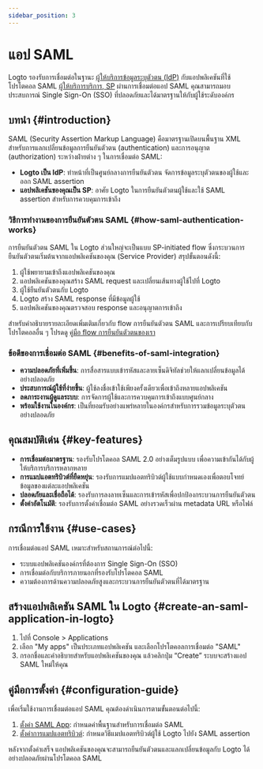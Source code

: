 ```yaml
---
sidebar_position: 3
---
```


# แอป SAML

Logto รองรับการเชื่อมต่อในฐานะ [ผู้ให้บริการข้อมูลระบุตัวตน (IdP)](https://auth.wiki/identity-provider) กับแอปพลิเคชันที่ใช้โปรโตคอล SAML [ผู้ให้บริการบริการ, SP](https://auth.wiki/service-provider) ผ่านการเชื่อมต่อแอป SAML คุณสามารถมอบประสบการณ์ Single Sign-On (SSO) ที่ปลอดภัยและได้มาตรฐานให้กับผู้ใช้ระดับองค์กร

## บทนำ \{#introduction}

SAML (Security Assertion Markup Language) คือมาตรฐานเปิดบนพื้นฐาน XML สำหรับการแลกเปลี่ยนข้อมูลการยืนยันตัวตน (authentication) และการอนุญาต (authorization) ระหว่างฝ่ายต่าง ๆ ในการเชื่อมต่อ SAML:

- **Logto เป็น IdP**: ทำหน้าที่เป็นศูนย์กลางการยืนยันตัวตน จัดการข้อมูลระบุตัวตนของผู้ใช้และออก SAML assertion
- **แอปพลิเคชันของคุณเป็น SP**: อาศัย Logto ในการยืนยันตัวตนผู้ใช้และใช้ SAML assertion สำหรับการควบคุมการเข้าถึง

### วิธีการทำงานของการยืนยันตัวตน SAML \{#how-saml-authentication-works}

การยืนยันตัวตน SAML ใน Logto ส่วนใหญ่จะเป็นแบบ SP-initiated flow ซึ่งกระบวนการยืนยันตัวตนเริ่มต้นจากแอปพลิเคชันของคุณ (Service Provider) สรุปขั้นตอนดังนี้:

1. ผู้ใช้พยายามเข้าถึงแอปพลิเคชันของคุณ
2. แอปพลิเคชันของคุณสร้าง SAML request และเปลี่ยนเส้นทางผู้ใช้ไปที่ Logto
3. ผู้ใช้ยืนยันตัวตนกับ Logto
4. Logto สร้าง SAML response ที่มีข้อมูลผู้ใช้
5. แอปพลิเคชันของคุณตรวจสอบ response และอนุญาตการเข้าถึง

สำหรับคำอธิบายรายละเอียดเพิ่มเติมเกี่ยวกับ flow การยืนยันตัวตน SAML และการเปรียบเทียบกับโปรโตคอลอื่น ๆ โปรดดู [คู่มือ flow การยืนยันตัวตนของเรา](/integrate-logto/integrate-logto-into-your-application/understand-authentication-flow.mdx#saml-authentication-flow)

### ข้อดีของการเชื่อมต่อ SAML \{#benefits-of-saml-integration}

- **ความปลอดภัยที่เพิ่มขึ้น**: การสื่อสารแบบเข้ารหัสและลายเซ็นดิจิทัลช่วยให้แลกเปลี่ยนข้อมูลได้อย่างปลอดภัย
- **ประสบการณ์ผู้ใช้ที่ง่ายขึ้น**: ผู้ใช้ลงชื่อเข้าใช้เพียงครั้งเดียวเพื่อเข้าถึงหลายแอปพลิเคชัน
- **ลดภาระงานผู้ดูแลระบบ**: การจัดการผู้ใช้และการควบคุมการเข้าถึงแบบศูนย์กลาง
- **พร้อมใช้งานในองค์กร**: เป็นที่ยอมรับอย่างแพร่หลายในองค์กรสำหรับการรวมข้อมูลระบุตัวตนอย่างปลอดภัย

## คุณสมบัติเด่น \{#key-features}

- **การเชื่อมต่อมาตรฐาน**: รองรับโปรโตคอล SAML 2.0 อย่างเต็มรูปแบบ เพื่อความเข้ากันได้กับผู้ให้บริการบริการหลากหลาย
- **การแมปแอตทริบิวต์ที่ยืดหยุ่น**: รองรับการแมปแอตทริบิวต์ผู้ใช้แบบกำหนดเองเพื่อตอบโจทย์ข้อมูลของแต่ละแอปพลิเคชัน
- **ปลอดภัยและเชื่อถือได้**: รองรับการลงลายเซ็นและการเข้ารหัสเพื่อปกป้องกระบวนการยืนยันตัวตน
- **ตั้งค่าอัตโนมัติ**: รองรับการตั้งค่าเชื่อมต่อ SAML อย่างรวดเร็วผ่าน metadata URL หรือไฟล์

## กรณีการใช้งาน \{#use-cases}

การเชื่อมต่อแอป SAML เหมาะสำหรับสถานการณ์ต่อไปนี้:

- ระบบแอปพลิเคชันองค์กรที่ต้องการ Single Sign-On (SSO)
- การเชื่อมต่อกับบริการภายนอกที่รองรับโปรโตคอล SAML
- ความต้องการด้านความปลอดภัยสูงและกระบวนการยืนยันตัวตนที่ได้มาตรฐาน

## สร้างแอปพลิเคชัน SAML ใน Logto \{#create-an-saml-application-in-logto}

1. ไปที่ <CloudLink to="/applications">Console > Applications</CloudLink>
2. เลือก "My apps" เป็นประเภทแอปพลิเคชัน และเลือกโปรโตคอลการเชื่อมต่อ "SAML"
3. กรอกชื่อและคำอธิบายสำหรับแอปพลิเคชันของคุณ แล้วคลิกปุ่ม “Create” ระบบจะสร้างแอป SAML ใหม่ให้คุณ

## คู่มือการตั้งค่า \{#configuration-guide}

เพื่อเริ่มใช้งานการเชื่อมต่อแอป SAML คุณต้องดำเนินการตามขั้นตอนต่อไปนี้:

1. [ตั้งค่า SAML App](/integrate-logto/saml-app/setup.mdx): กำหนดค่าพื้นฐานสำหรับการเชื่อมต่อ SAML
2. [ตั้งค่าการแมปแอตทริบิวต์](/integrate-logto/saml-app/attribute-mapping.mdx): กำหนดวิธีแมปแอตทริบิวต์ผู้ใช้ Logto ไปยัง SAML assertion

หลังจากตั้งค่าเสร็จ แอปพลิเคชันของคุณจะสามารถยืนยันตัวตนและแลกเปลี่ยนข้อมูลกับ Logto ได้อย่างปลอดภัยผ่านโปรโตคอล SAML
